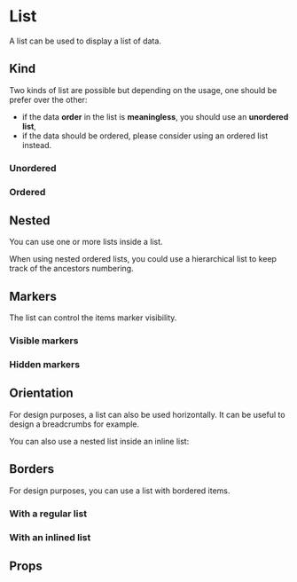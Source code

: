 
<Meta of={ListStories} />

# List

A list can be used to display a list of data.

<Primary />

## Kind

Two kinds of list are possible but depending on the usage, one should be prefer over the other:

- if the data **order** in the list is **meaningless**, you should use an **unordered list**,
- if the data should be ordered, please consider using an ordered list instead.

### Unordered

<Canvas of={ListStories.UnorderedList} />

### Ordered

<Canvas of={ListStories.OrderedList} />

## Nested

You can use one or more lists inside a list.

<Canvas of={ListStories.Nested} />

When using nested ordered lists, you could use a hierarchical list to keep track of the ancestors numbering.

<Canvas of={ListStories.HierarchicalList} />

## Markers

The list can control the items marker visibility.

### Visible markers

<Canvas of={ListStories.WithMarker} />

### Hidden markers

<Canvas of={ListStories.WithoutMarker} />

## Orientation

For design purposes, a list can also be used horizontally. It can be useful to design a breadcrumbs for example.

<Canvas of={ListStories.InlineList} />

You can also use a nested list inside an inline list:

<Canvas of={ListStories.ListInInlineList} />

## Borders

For design purposes, you can use a list with bordered items.

### With a regular list

<Canvas of={ListStories.WithBorderedItems} />

### With an inlined list

<Canvas of={ListStories.InlineWithBorderedItems} />

## Props

<ArgTypes of={ListStories} />
